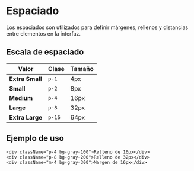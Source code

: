 
<Meta title="Tokens/Spacing" />

# Espaciado

Los espaciados son utilizados para definir márgenes, rellenos y distancias entre elementos en la interfaz.

## Escala de espaciado

<table>
  <thead>
    <tr>
      <th>Valor</th>
      <th>Clase</th>
      <th>Tamaño</th>
    </tr>
  </thead>
  <tbody>
    <tr>
      <td><b>Extra Small</b></td>
      <td><code>p-1</code></td>
      <td>4px</td>
    </tr>
    <tr>
      <td><b>Small</b></td>
      <td><code>p-2</code></td>
      <td>8px</td>
    </tr>
    <tr>
      <td><b>Medium</b></td>
      <td><code>p-4</code></td>
      <td>16px</td>
    </tr>
    <tr>
      <td><b>Large</b></td>
      <td><code>p-8</code></td>
      <td>32px</td>
    </tr>
    <tr>
      <td><b>Extra Large</b></td>
      <td><code>p-16</code></td>
      <td>64px</td>
    </tr>
  </tbody>
</table>

## Ejemplo de uso

```tsx
<div className="p-4 bg-gray-100">Relleno de 16px</div>
<div className="p-8 bg-gray-200">Relleno de 32px</div>
<div className="m-4 bg-gray-300">Margen de 16px</div>
